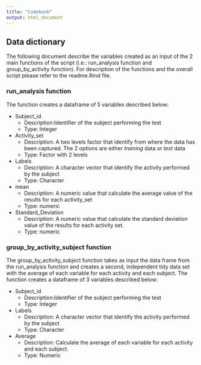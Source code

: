 ```yaml
---
title: "Codebook"
output: html_document
---
```


## Data dictionary

The following document describe the variables created as an input of the 2 main functions of the script (i.e.: run_analysis function and group_by_activity function). For description of the functions and the overall script please refer to the readme.Rmd file.

### run_analysis function
The function creates a dataframe of 5 variables described below:

* Subject_id
    + Description:Identifier of the subject performing the test
    + Type: Integer
* Activity_set
    + Description: A two levels factor that identify from where the data has been captured. The 2 options are either *training* data or *test* data
    + Type: Factor with 2 levels
* Labels
    + Description: A character vector that identify the activity performed by the subject
    + Type: Character 
* mean
    + Description: A numeric value that calculate the average value of the results for each activity_set
    + Type: numeric 
* Standard_Deviation
    + Description: A numeric value that calculate the standard deviation value of the results for each activity set.
    + Type: numeric

### group_by_activity_subject function
The group_by_activity_subject function takes as input the data frame from the run_analysis function and creates a second, independent tidy data set with the average of each variable for each activity and each subject. The function creates a dataframe of 3 variables described below:

* Subject_id
    + Description:Identifier of the subject performing the test
    + Type: Integer
* Labels
    + Description: A character vector that identify the activity performed by the subject
    + Type: Character 
* Average
    + Description: Calculate the average of each variable for each activity and each subject.
    + Type: Numeric
